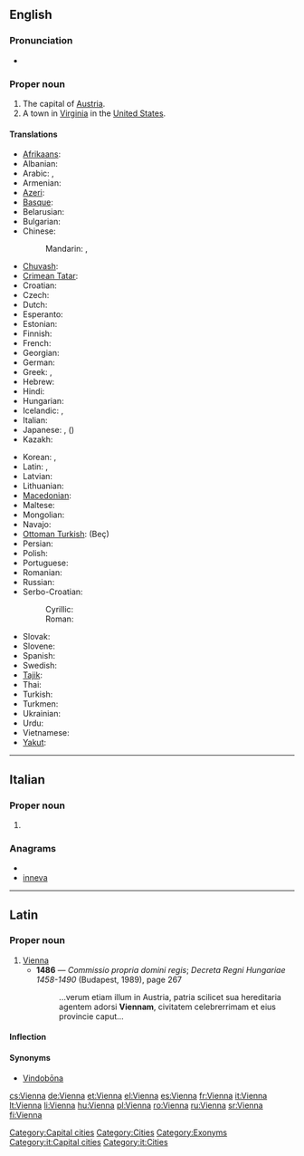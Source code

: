 {{wikipedia}}
==English==

===Pronunciation===
* {{IPA|/viˈɛnə/}}

===Proper noun===
{{en-proper noun}}

# The capital of [[Austria]].
# A town in [[Virginia]] in the [[United States]].

====Translations====
{{trans-top|capital of Austria}}
* [[Afrikaans]]: {{t|af|Wene|xs=Afrikaans}}
* Albanian: {{t|sq|Vjena|xs=Albanian}}
* Arabic: {{t|ar|فيينا|f|tr=fiyanna, viyénna}}, {{t|ar|ڤيينا|f|tr=viyénna}}
* Armenian: {{t-|hy|Վիեննա|tr=Vienna}}
* [[Azeri]]: {{t-|az|Vyana|xs=Azeri}}
* [[Basque]]: {{t|eu|Viena}}
* Belarusian: {{t-|be|Вена|f|tr=Véna|xs=Belarusian}}
* Bulgarian: {{t|bg|Виена|f|tr=Viéna}}
* Chinese:
*: Mandarin: {{t-|cmn|維也納|sc=Hani}}, {{t-|cmn|维也纳|tr=Wéiyěnà|sc=Hani}}
* [[Chuvash]]: {{tø|cv|Вена|tr=Vena|sc=Cyrl}}
* [[Crimean Tatar]]: {{tø|crh|Viyana}}
* Croatian: {{t+|hr|Beč|m}}
* Czech: {{t-|cs|Vídeň|f}}
* Dutch: {{t-|nl|Wenen}}
* Esperanto: {{t-|eo|Vieno|xs=Esperanto}}
* Estonian: {{t+|et|Viin}}
* Finnish: {{t+|fi|Wien}}
* French: {{t+|fr|Vienne|f}}
* Georgian: {{t|ka|ვენა|tr=vena|sc=Geor|xs=Georgian}}
* German: {{t+|de|Wien|n}}
* Greek: {{t|el|Βιέννη|f|tr=Viénni}}, {{t|el|Βιένη|f|tr=Viéni}}
* Hebrew: {{t-|he|וינה|f|tr=vīna}}
* Hindi: {{t|hi|वियना|tr=viyanā|xs=Hindi}}
* Hungarian: {{t+|hu|Bécs}}
* Icelandic: {{t-|is|Vín|f}}, {{t-|is|Vínarborg|f}}
* Italian: {{t+|it|Vienna|f}}
* Japanese: {{t-|ja|ウィーン|tr=Wīn}}, ({{t|ja|維納}})
* Kazakh: {{t-|kk|Вена|tr=Vena|sc=Cyrl|xs=Kazakh}}
{{trans-mid}}
* Korean: {{t-|ko|빈|tr=Bin}}, {{t-|ko|비엔나|tr=Bienna}}
* Latin: {{t-|la|Vienna|f}}, {{t+|la|Vindobona|f}}
* Latvian: {{t|lv|Vīne|xs=Latvian}}
* Lithuanian: {{t+|lt|Viena|xs=Lithuanian}}
* [[Macedonian]]: {{t|mk|Виена|f|tr=Viéna}}
* Maltese: {{t|mt|Vjenna|f|xs=Maltese}}
* Mongolian: {{t-|mn|Вена|tr=Véna|sc=Cyrl|xs=Mongolian}}
* Navajo: {{tø|nv|Biin}}
* [[Ottoman Turkish]]: {{ota-Arab|[[بچ]]}} (Beç)
* Persian: {{t|fa|وین|tr=Vin}}
* Polish: {{t+|pl|Wiedeń|m}}
* Portuguese: {{t-|pt|Viena|f}}
* Romanian: {{t+|ro|Viena|f}}
* Russian: {{t-|ru|Вена|f|tr=Véna}}
* Serbo-Croatian:
*: Cyrillic: {{t|sh|Беч|m|alt=Бе̑ч|sc=Cyrl|xs=Serbo-Croatian}}
*: Roman: {{t|sh|Beč|m|alt=Bȇč|xs=Serbo-Croatian}}
* Slovak: {{t|sk|Viedeň|f}}
* Slovene: {{t+|sl|Dunaj|m}}
* Spanish: {{t+|es|Viena|f}}
* Swedish: {{t+|sv|Wien}}
* [[Tajik]]: {{t-|tg|Вена|tr=Vena|sc=Cyrl|xs=Tajik}}
* Thai: {{t|th| เวียนนา|tr=wiannaa}}
* Turkish: {{t+|tr|Viyana}}
* Turkmen: {{t|tk|Wena|xs=Turkmen}}
* Ukrainian: {{t|uk|Відень|f|tr=Víden'|xs=Ukrainian}}
* Urdu: {{t|ur|ویانا|tr=viyanā|xs=Urdu}}
* Vietnamese: {{t|vi|Viên|xs=Vietnamese}}
* [[Yakut]]: {{tø|sah|Вена|tr=Vena|sc=Cyrl}}
{{trans-bottom}}

{{trans-top|in Virginia, USA}}
{{trans-mid}}
{{trans-bottom}}

[[Category:Capital cities]]
[[Category:Cities]]
[[Category:Exonyms]]

----

==Italian==

===Proper noun===
{{it-proper noun|g=f}}

# {{l|en|Vienna}} {{gloss|capital of Austria}}

===Anagrams===
* {{alphagram|aeinnv}}
* [[inneva#Italian|inneva]]

[[Category:it:Capital cities]]
[[Category:it:Cities]]

----

==Latin==

===Proper noun===
{{la-proper noun|Vienna|Viennae|Viennae|f|first}}

# [[#English|Vienna]]
#* '''1486''' — ''Commissio propria domini regis''; ''Decreta Regni Hungariae 1458-1490'' (Budapest, 1989), page 267
#*: ...verum etiam illum in Austria, patria scilicet sua hereditaria agentem adorsi '''Viennam''', civitatem celebrerrimam et eius provincie caput...

====Inflection====
{{la-decl-1st-loc|Vienn}}

====Synonyms====
* [[Vindobona|Vindobōna]]

[[cs:Vienna]]
[[de:Vienna]]
[[et:Vienna]]
[[el:Vienna]]
[[es:Vienna]]
[[fr:Vienna]]
[[it:Vienna]]
[[lt:Vienna]]
[[li:Vienna]]
[[hu:Vienna]]
[[pl:Vienna]]
[[ro:Vienna]]
[[ru:Vienna]]
[[sr:Vienna]]
[[fi:Vienna]]
